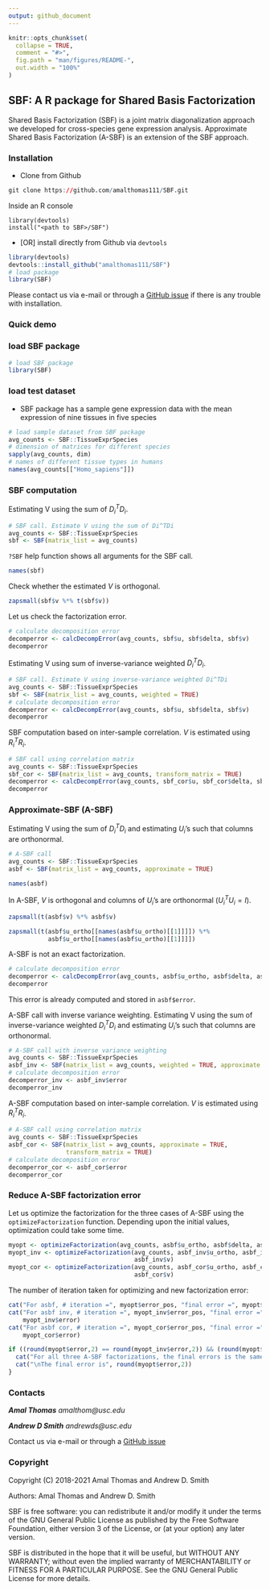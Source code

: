 ```yaml
---
output: github_document
---
```


<!-- README.md is generated from README.Rmd. Please edit that file -->

```r
knitr::opts_chunk$set(
  collapse = TRUE,
  comment = "#>",
  fig.path = "man/figures/README-",
  out.width = "100%"
)
```

## SBF: A R package for Shared Basis Factorization

Shared Basis Factorization (SBF) is a joint matrix diagonalization
approach we developed for cross-species gene expression analysis.
Approximate Shared Basis Factorization (A-SBF) is an extension of the SBF
approach.

### Installation
- Clone from Github
```r
git clone https://github.com/amalthomas111/SBF.git
```
Inside an R console
```
library(devtools)
install("<path to SBF>/SBF")
```
- [OR] install directly from Github via `devtools`
```r
library(devtools)
devtools::install_github("amalthomas111/SBF")
# load package
library(SBF)
```

Please contact us via e-mail or through
a [GitHub issue](https://github.com/amalthomas111/SBF/issues)
if there is any trouble with installation.

### Quick demo

###  load SBF package

```r
# load SBF package
library(SBF)
```

### load test dataset

- SBF package has a sample gene expression data with the mean expression of
nine tissues in five species

```r
# load sample dataset from SBF package
avg_counts <- SBF::TissueExprSpecies
# dimension of matrices for different species
sapply(avg_counts, dim)
# names of different tissue types in humans
names(avg_counts[["Homo_sapiens"]])
```

### SBF computation

Estimating V using the sum of $D_i^T D_i$.
```r
# SBF call. Estimate V using the sum of Di^TDi
avg_counts <- SBF::TissueExprSpecies
sbf <- SBF(matrix_list = avg_counts)
```

`?SBF` help function shows all arguments for the SBF call.

```r
names(sbf)
```

Check whether the estimated $V$ is orthogonal.
```r
zapsmall(sbf$v %*% t(sbf$v))
```
Let us check the factorization error.

```r
# calculate decomposition error
decomperror <- calcDecompError(avg_counts, sbf$u, sbf$delta, sbf$v)
decomperror
```

Estimating V using sum of inverse-variance weighted $D_i^TD_i$.
```r
# SBF call. Estimate V using inverse-variance weighted Di^TDi
avg_counts <- SBF::TissueExprSpecies
sbf <- SBF(matrix_list = avg_counts, weighted = TRUE)
# calculate decomposition error
decomperror <- calcDecompError(avg_counts, sbf$u, sbf$delta, sbf$v)
decomperror
```

SBF computation based on inter-sample correlation. 
$V$ is estimated using $R_i^T R_i$.

```r
# SBF call using correlation matrix
avg_counts <- SBF::TissueExprSpecies
sbf_cor <- SBF(matrix_list = avg_counts, transform_matrix = TRUE)
decomperror <- calcDecompError(avg_counts, sbf_cor$u, sbf_cor$delta, sbf_cor$v)
decomperror
```

### Approximate-SBF (A-SBF)

Estimating V using the sum of $D_i^T D_i$ and estimating $U_i$'s
such that columns are orthonormal.
```r
# A-SBF call
avg_counts <- SBF::TissueExprSpecies
asbf <- SBF(matrix_list = avg_counts, approximate = TRUE)
```

```r
names(asbf)
```

In A-SBF, $V$ is orthogonal and columns of $U_i$'s are orthonormal
($U_i^T U_i = I$).

```r
zapsmall(t(asbf$v) %*% asbf$v)
```
```r
zapsmall(t(asbf$u_ortho[[names(asbf$u_ortho)[[1]]]]) %*%
           asbf$u_ortho[[names(asbf$u_ortho)[[1]]]])
```

A-SBF is not an exact factorization.

```r
# calculate decomposition error
decomperror <- calcDecompError(avg_counts, asbf$u_ortho, asbf$delta, asbf$v)
decomperror
```

This error is already computed and stored in `asbf$error`.


A-SBF call with inverse variance weighting. Estimating V using the sum of
inverse-variance weighted $D_i^T D_i$ and estimating $U_i$'s such that columns
are orthonormal.

```r
# A-SBF call with inverse variance weighting
avg_counts <- SBF::TissueExprSpecies
asbf_inv <- SBF(matrix_list = avg_counts, weighted = TRUE, approximate = TRUE)
# calculate decomposition error
decomperror_inv <- asbf_inv$error
decomperror_inv
```

A-SBF computation based on inter-sample correlation.
$V$ is estimated using $R_i^T R_i$.

````r
# A-SBF call using correlation matrix
avg_counts <- SBF::TissueExprSpecies
asbf_cor <- SBF(matrix_list = avg_counts, approximate = TRUE,
                transform_matrix = TRUE)
# calculate decomposition error
decomperror_cor <- asbf_cor$error
decomperror_cor
````
### Reduce A-SBF factorization error

Let us optimize the factorization for the three cases of A-SBF using the
`optimizeFactorization` function. Depending upon the initial values,
optimization could take some time.

```r
myopt <- optimizeFactorization(avg_counts, asbf$u_ortho, asbf$delta, asbf$v)
myopt_inv <- optimizeFactorization(avg_counts, asbf_inv$u_ortho, asbf_inv$delta,
                                   asbf_inv$v)
myopt_cor <- optimizeFactorization(avg_counts, asbf_cor$u_ortho, asbf_cor$delta,
                                   asbf_cor$v)
```

The number of iteration taken for optimizing and new factorization error:
```r
cat("For asbf, # iteration =", myopt$error_pos, "final error =", myopt$error)
cat("For asbf inv, # iteration =", myopt_inv$error_pos, "final error =",
    myopt_inv$error)
cat("For asbf cor, # iteration =", myopt_cor$error_pos, "final error =",
    myopt_cor$error)
```
```r
if ((round(myopt$error,2) == round(myopt_inv$error,2)) && (round(myopt$error,2) == round(myopt_cor$error,2))) {
  cat("For all three A-SBF factorizations, the final errors is the same (up to 2 decimals) after optimizing")
  cat("\nThe final error is", round(myopt$error,2))  
}
```

### Contacts ###

***Amal Thomas*** *amalthom@usc.edu*

***Andrew D Smith*** *andrewds@usc.edu*

Contact us via e-mail or through
a [GitHub issue](https://github.com/amalthomas111/SBF/issues)

### Copyright ###

Copyright (C) 2018-2021  Amal Thomas and Andrew D. Smith

Authors: Amal Thomas and Andrew D. Smith

SBF is free software: you can redistribute it and/or modify it under
the terms of the GNU General Public License as published by the Free
Software Foundation, either version 3 of the License, or (at your
option) any later version.

SBF is distributed in the hope that it will be useful, but WITHOUT
ANY WARRANTY; without even the implied warranty of MERCHANTABILITY or
FITNESS FOR A PARTICULAR PURPOSE.  See the GNU General Public License
for more details.
